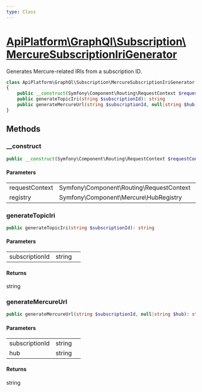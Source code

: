 ```yaml
---
type: Class
---
```


# [ApiPlatform\GraphQl\Subscription\MercureSubscriptionIriGenerator](/docs/v3.1/reference/GraphQl/Subscription/MercureSubscriptionIriGenerator)

Generates Mercure-related IRIs from a subscription ID.


```php
class ApiPlatform\GraphQl\Subscription\MercureSubscriptionIriGenerator implements `<a href="/docs/v3.1/reference/GraphQl/Subscription/MercureSubscriptionIriGeneratorInterface">ApiPlatform\GraphQl\Subscription\MercureSubscriptionIriGeneratorInterface</a>`
{
    public __construct(Symfony\Component\Routing\RequestContext $requestContext, Symfony\Component\Mercure\HubRegistry $registry)
    public generateTopicIri(string $subscriptionId): string
    public generateMercureUrl(string $subscriptionId, null|string $hub): string
}
```
## Methods

### __construct



```php
public __construct(Symfony\Component\Routing\RequestContext $requestContext, Symfony\Component\Mercure\HubRegistry $registry)
```

#### Parameters

<table><tbody>
<tr><td>requestContext</td><td>Symfony\Component\Routing\RequestContext</td><td></td></tr><tr><td>registry</td><td>Symfony\Component\Mercure\HubRegistry</td><td></td></tr>
</tbody>
</table>

### generateTopicIri



```php
public generateTopicIri(string $subscriptionId): string
```

#### Parameters

<table><tbody>
<tr><td>subscriptionId</td><td>string</td><td></td></tr>
</tbody>
</table>

#### Returns

string

### generateMercureUrl



```php
public generateMercureUrl(string $subscriptionId, null|string $hub): string
```

#### Parameters

<table><tbody>
<tr><td>subscriptionId</td><td>string</td><td></td></tr><tr><td>hub</td><td>string</td><td></td></tr>
</tbody>
</table>

#### Returns

string
